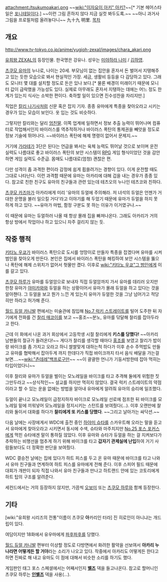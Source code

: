 attachment:/tsukumoakari.png
~~[[wiki:"이자요이 아키" 아키?]]~~[* 기본 헤어스타일은 [[포니테일]]이다.] ~~이런 그림 흔하지 않다 지금 실컷 봐두도록.~~ ~~아니 과거사 그림을 프로필처럼 올려놓다니~~
九十九 明里.
[[목차]]
== 개요 ==
http://www.tv-tokyo.co.jp/anime/yugioh-zexal/images/chara_akari.png

[[유희왕 ZEXAL]]의 등장인물. 한국명은 강유나. 성우는 [[미야하라 나미]] / [[김하영]].

[[츠쿠모 유마]]의 누나로, 나이는 20세. 부모님이 없는 집안을 혼자서 돈 벌어서 지탱해주고 있는 듯한 모습으로 봐서 현실적인 가장. 세금, 생활비 등등을 다 감당하고 있다. 그래도 모니터 몇 대를 설치할 정도로 돈은 있나 보다.[* 물론 배경이 미래이기 때문에 모니터 값이 급락했을 가능성도 있다. 실제로 아무래도 혼자서 지탱하는 데에는 어느 정도 한계가 있는지 식사는 소박한 편이다. 축하할 일이 있으면 진수성찬을 차리지만.]

직업은 [[칼리 나기사]]처럼 신문 혹은 잡지 기자. 종종 유마에게 특종을 찾아오라고 시키는 경우가 있는 모습이 보인다. 옷 입는 것도 비슷하다.

그렇지만 칼리와는 달리 [[엄친딸]]. 이쪽 업계에 일하면서 정보 추출 능력이 뛰어나며 컴퓨터로 작업해서인지 바이러스를 역추적하거나 바이러스 폭탄의 통제권을 빼앗을 정도로 정보 기술에 뛰어나다. ~~바이러스 폭탄에 해제 명령이 없어서 문제지.~~

거기에 [[가라테]]가 3단은 된다는 언급을 봐서는 육체 능력도 뛰어날 것으로 보이며 운전 실력도 나름대로 좋고 바이러스 폭탄의 보안 시스템이 [[RPG]] 게임 형식이었던 것을 감안하면 게임 실력도 수준급. 몸매도 나름대로(엄청) 괜찮은 편. 

다만 성격이 좀 과격한 편이라 감정에 쉽게 휩쓸려가는 경향이 있다. 이게 운전할 때도 그대로 나타난다. 이런 과격함 때문에 유마는 아카리에 대해 겁을 내는 경우가 종종 있다. 참고로 친한 친구도 유마의 친구들과 관련 있는데 테츠오의 누나인 테츠코와 친하다.

[[츠쿠모 카즈마]]가 아카리에게 미리 '유마의 듀얼에 주의해라. 저 녀석의 듀얼은 언젠가 거대한 운명을 불러 일으킬 거다'라고 이야기를 해 두었기 때문에 유마가 듀얼을 하지 못 하게 하고 있다. ~~유마가 마법, 함정 구분도 못 하는 이유가 이거였구나.~~

이 때문에 유마는 듀얼하러 나올 때 항상 몰래 집을 빠져나온다. 그래도 아카리가 거의 항상 방에서 작업이나 하고 있으니 자주 걸리지 않는 듯. 

== 작중 행적 ==
[[키타노 우쿄]]가 바이러스 폭탄으로 도시를 엉망이로 만들자 특종을 잡겠다며 유마를 시켜 범인을 찾아오게 만든다. 본인은 집에서 바이러스 폭탄을 해킹하여 보안 시스템을 뚫으나 폭탄에 해제 스위치가 없어서 헛물만 켰다. 이후로 [[wiki:"키타노 우쿄"그 범인]]에게 이를 갈고 있다.

[[츠쿠모 하루]]가 유마를 듀얼암으로 보내자 직접 듀얼암까지 가서 유마를 데리러 오지만 한창 유마가 [[야미카와]]와 듀얼을 하는 상황이어서 유마가 몰래 듀얼을 하고 있다는 것을 알아챈다. 그 듀얼을 보고 뭔가 느낀 게 있는지 유마가 듀얼한 것을 그냥 넘어가고 적당히만 하라고 허가해 준다.

[[월드 듀얼 카니발]] 편에서는 미술관에 침입해 [[No.7 럭키 스트레이트]]를 털어 도주한 뒤 자기에게 전화를 건 [[찰리 매코이]]를 보고 ~~홍조~~분노, 유마를 닦달해 찰리를 잡아두라고 한다.

근데 이 화에서 나온 과거 회상에서 고등학생 시절 찰리에게 '''키스를 당했다!''' ~~아카리 남팬들의 절규가 들려온다!~~ 게다가 찰리를 생각할 때마다 [[홍조]]를 보였고 찰리가 밥이랑 바이크를 좀 가지고 오라고 하니 쌀쌀맞게 대하는척 하다가 이후 손수 주먹밥도 만들고 유마를 협박해서 잡아두게 까지 한데다가 직접 바이크까지 타서 음식 배달을 가는걸 보면….~~[[wiki:"츤데레"백프로구만]]~~ ~~이 괄괄한 언니가 기둥서방한테 잡아 먹히는 타입이었다니~~

이후 찰리와 유마가 듀얼을 벌이는 모노레일을 바이크를 타고 추격해 둘에게 위험한 짓 그만두라고 ~~상식적인~~ 설교를 하지만 먹히지 않았다. 결국 럭키 스트레이트의 약점이라고 할 수 있는 운을 없애는 방법을 알아내 유마에게 알려줘 유마의 승리에 일조했다.

듀얼이 끝나고 모노레일이 급정지하자 바이크로 모노레일 선로에 점프한 뒤 바이크를 모노레일 밑에 끼워넣어 모노레일을 정지시키는 스턴트를 보여줬다(…). 이후 오랜만에 찰리와 둘이서 대화를 하다가 '''찰리에게 또 키스를 당했다'''. ~~그리고 날아가는 싸닥션.~~

다음 날에는 사장에게서 WDC에 출전 중인 [[하야미 슈타]]를 스카우트해 오라는 말을 듣고서 유마에게 찾아오라고 시키면서 동시에 수색, 슈타와 마주치지만 [[No.25 포스 포커스]]에게 먹힌 슈타에겐 말이 통하질 않았다. 이후 유마와 슈타가 듀얼을 하는 걸 지켜보다가 추락하는 비행선을 멈추게 하기 위해 바이크를 타고 '''갑자기 관제실에 난입'''하여 거기 사람들보다도 더 정확한 판단을 보여줬다.

WDC 결승전 날에는 집에 있다가 하트 피스를 두고 온 유마 때문에 바이크를 타고 나와서 유마 친구들과 연계하여 하트 피스를 유마에게 전해 준다. 이후 스피어 필드 때문에 대회가 개판이 되자 직접 나와서 유마 친구들과 만나고 하트랜드 안에 있는 코토리에게 하트 탑의 구조를 알려준다. 

세컨드에서는 거의 등장하지 않지만, 가끔씩 [[오보미]] 또는 [[츠쿠모 하루]]와 함께 등장한다. 
== 기타 ==
[wiki:"유희왕 시리즈의 전통"이름이 츠쿠모 '''아'''카리인 터라] 진 히로인이 아니냐는 개드립이 있다.

여담이지만 18화에서 유우마에게 [[파후파후]]를 당했다.

[[월드 듀얼 카니발]] 편부터 이상할 정도로 다방면에서 화려한 활약을 선보여서 '''아카리 누나라면 어떻게든 할 거야'''라는 소리가 나오고 있다. 작중에서 아카리도 어떻게든 한다고 하면 진짜로 해 내고 유마도 이 점에 대해서 비슷한 소리를 하기도 했다.

게임판인 태그 포스 스페셜에서는 어째서인지 '''[[벨즈]]''' 덱을 들고나온다. 참고로 할머니인 츠쿠모 하루는 '''[[인벨즈]]''' 덱을 사용(...).

